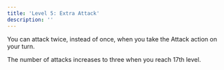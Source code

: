 ```yaml
---
title: 'Level 5: Extra Attack'
description: ''
---
```


You can attack twice, instead of once, when you take the Attack action on your turn. 

The number of attacks increases to three when you reach 17th level.